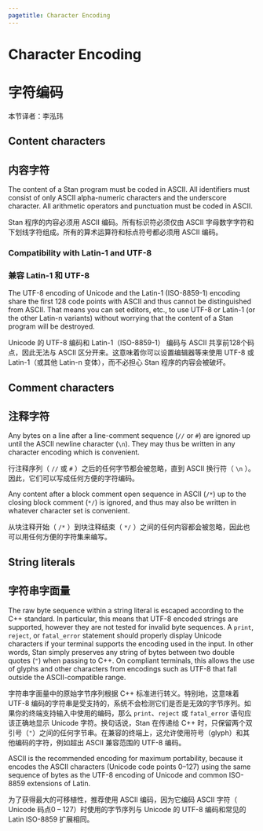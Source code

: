 ```yaml
---
pagetitle: Character Encoding
---
```


# Character Encoding

# 字符编码

本节译者：李泓玮

## Content characters

## 内容字符

The content of a Stan program must be coded in ASCII.  All identifiers
must consist of only ASCII alpha-numeric characters and the underscore
character.  All arithmetic operators and punctuation must be coded in
ASCII.

Stan 程序的内容必须用 ASCII 编码。所有标识符必须仅由 ASCII 字母数字字符和下划线字符组成。所有的算术运算符和标点符号都必须用 ASCII 编码。

### Compatibility with Latin-1 and UTF-8 {-}

### 兼容 Latin-1 和 UTF-8 {-}

The UTF-8 encoding of Unicode and the Latin-1 (ISO-8859-1) encoding
share the first 128 code points with ASCII and thus cannot be
distinguished from ASCII.  That means you can set editors, etc., to
use UTF-8 or Latin-1 (or the other Latin-n variants) without worrying
that the content of a Stan program will be destroyed.

Unicode 的 UTF-8 编码和 Latin-1（ISO-8859-1） 编码与 ASCII 共享前128个码点，因此无法与 ASCII 区分开来。这意味着你可以设置编辑器等来使用 UTF-8 或 Latin-1（或其他 Latin-n 变体），而不必担心 Stan 程序的内容会被破坏。

## Comment characters

## 注释字符

Any bytes on a line after a line-comment sequence (`//` or
`#`) are ignored up until the ASCII newline character
(`\n`).  They may thus be written in any character encoding which
is convenient.

行注释序列（ `//`  或  `#` ）之后的任何字节都会被忽略，直到 ASCII 换行符（ `\n` ）。因此，它们可以写成任何方便的字符编码。

Any content after a block comment open sequence in ASCII (`/*`)
up to the closing block comment (`*/`) is ignored, and thus may
also be written in whatever character set is convenient.

从块注释开始（ `/*` ）到块注释结束（ `*/` ）之间的任何内容都会被忽略，因此也可以用任何方便的字符集来编写。

## String literals

## 字符串字面量

The raw byte sequence within a string literal is escaped according
to the C++ standard. In particular, this means that UTF-8 encoded
strings are supported, however they are not tested for invalid byte
sequences. A `print`, `reject`, or `fatal_error` statement should
properly display Unicode characters if your terminal supports the
encoding used in the input. In other words, Stan simply preserves
any string of bytes between two double quotes (`"`) when passing to C++.
On compliant terminals, this allows the use of glyphs and other characters
from encodings such as UTF-8 that fall outside the ASCII-compatible range.

字符串字面量中的原始字节序列根据 C++ 标准进行转义。特别地，这意味着 UTF-8 编码的字符串是受支持的，系统不会检测它们是否是无效的字节序列。如果你的终端支持输入中使用的编码，那么 `print`、`reject` 或 `fatal_error` 语句应该正确地显示 Unicode 字符。换句话说，Stan 在传递给 C++ 时，只保留两个双引号（`"`）之间的任何字节串。在兼容的终端上，这允许使用符号（glyph）和其他编码的字符，例如超出 ASCII 兼容范围的 UTF-8 编码。

ASCII is the recommended encoding for maximum portability, because it encodes
the ASCII characters (Unicode code points 0--127) using the same sequence of
bytes as the UTF-8 encoding of Unicode and common ISO-8859 extensions of Latin.

为了获得最大的可移植性，推荐使用 ASCII 编码，因为它编码 ASCII 字符（ Unicode 码点0 -- 127）时使用的字节序列与 Unicode 的 UTF-8 编码和常见的 Latin ISO-8859 扩展相同。
